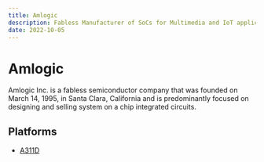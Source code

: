 ```yaml
---
title: Amlogic
description: Fabless Manufacturer of SoCs for Multimedia and IoT applications
date: 2022-10-05
---
```


# Amlogic

Amlogic Inc. is a fabless semiconductor company that was founded on March 14, 1995, in Santa Clara, California and is predominantly focused on designing and selling system on a chip integrated circuits.

## Platforms

* [A311D](/notes/platform-notes/Amlogic/A311D)
